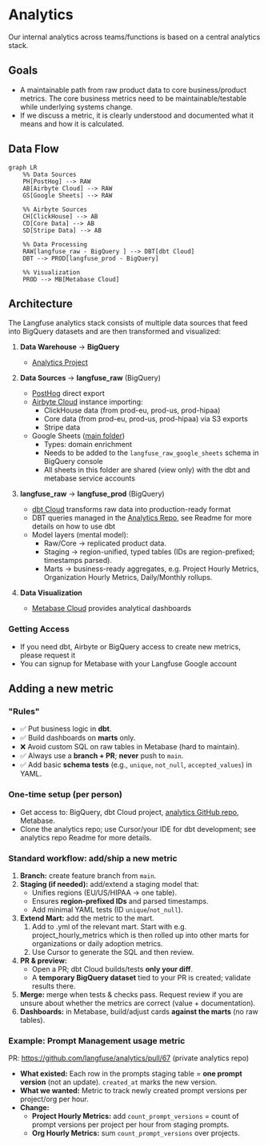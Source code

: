 # Analytics

Our internal analytics across teams/functions is based on a central analytics stack.

## Goals

- A maintainable path from raw product data to core business/product metrics. The core business metrics need to be maintainable/testable while underlying systems change.
- If we discuss a metric, it is clearly understood and documented what it means and how it is calculated.

## Data Flow

```mermaid
graph LR
    %% Data Sources
    PH[PostHog] --> RAW
    AB[Airbyte Cloud] --> RAW
    GS[Google Sheets] --> RAW

    %% Airbyte Sources
    CH[ClickHouse] --> AB
    CD[Core Data] --> AB
    SD[Stripe Data] --> AB

    %% Data Processing
    RAW[langfuse_raw - BigQuery ] --> DBT[dbt Cloud]
    DBT --> PROD[langfuse_prod - BigQuery]

    %% Visualization
    PROD --> MB[Metabase Cloud]
```

## Architecture

The Langfuse analytics stack consists of multiple data sources that feed into BigQuery datasets and are then transformed and visualized:

1. **Data Warehouse** -> **BigQuery**

   - [Analytics Project](https://console.cloud.google.com/welcome?inv=1&invt=AbylRQ&project=analytics-461014)

2. **Data Sources** → **langfuse_raw** (BigQuery)

   - [PostHog](https://eu.posthog.com/project/7132) direct export
   - [Airbyte Cloud](https://cloud.airbyte.com/workspaces/c1588c24-d8e8-460a-93ee-cb5987156a60/connections) instance importing:
     - ClickHouse data (from prod-eu, prod-us, prod-hipaa)
     - Core data (from prod-eu, prod-us, prod-hipaa) via S3 exports
     - Stripe data
   - Google Sheets ([main folder](https://drive.google.com/drive/folders/1rFXodaQR81lcRg0QLl-3VF3hYhsJHRmI))
     - Types: domain enrichment
     - Needs to be added to the `langfuse_raw_google_sheets` schema in BigQuery console
     - All sheets in this folder are shared (view only) with the dbt and metabase service accounts

3. **langfuse_raw** → **langfuse_prod** (BigQuery)

   - [dbt Cloud](https://hy094.us1.dbt.com/dashboard/70471823463468/projects/70471823471745/) transforms raw data into production-ready format
   - DBT queries managed in the [Analytics Repo](https://github.com/langfuse/analytics), see Readme for more details on how to use dbt
   - Model layers (mental model):
     - Raw/Core → replicated product data.
     - Staging → region-unified, typed tables (IDs are region-prefixed; timestamps parsed).
     - Marts → business-ready aggregates, e.g. Project Hourly Metrics, Organization Hourly Metrics, Daily/Monthly rollups.

4. **Data Visualization**
   - [Metabase Cloud](https://langfuse.metabaseapp.com/) provides analytical dashboards

### Getting Access

- If you need dbt, Airbyte or BigQuery access to create new metrics, please request it
- You can signup for Metabase with your Langfuse Google account

## Adding a new metric

### "Rules"

- ✅ Put business logic in **dbt**.
- ✅ Build dashboards on **marts** only.
- ❌ Avoid custom SQL on raw tables in Metabase (hard to maintain).
- ✅ Always use a **branch + PR**; **never** push to `main`.
- ✅ Add basic **schema tests** (e.g., `unique`, `not_null`, `accepted_values`) in YAML.

### One-time setup (per person)

- Get access to: BigQuery, dbt Cloud project, [analytics GitHub repo](https://github.com/langfuse/analytics), Metabase.
- Clone the analytics repo; use Cursor/your IDE for dbt development; see analytics repo Readme for more details.

### Standard workflow: add/ship a new metric

1. **Branch:** create feature branch from `main`.
2. **Staging (if needed):** add/extend a staging model that:
   - Unifies regions (EU/US/HIPAA → one table).
   - Ensures **region-prefixed IDs** and parsed timestamps.
   - Add minimal YAML tests (ID `unique`/`not_null`).
3. **Extend Mart:** add the metric to the mart.
   1. Add to .yml of the relevant mart. Start with e.g. project_hourly_metrics which is then rolled up into other marts for organizations or daily adoption metrics.
   2. Use Cursor to generate the SQL and then review.
4. **PR & preview:**
   - Open a PR; dbt Cloud builds/tests **only your diff**.
   - A **temporary BigQuery dataset** tied to your PR is created; validate results there.
5. **Merge:** merge when tests & checks pass. Request review if you are unsure about whether the metrics are correct (value + documentation).
6. **Dashboards:** in Metabase, build/adjust cards **against the marts** (no raw tables).

### Example: Prompt Management usage metric

PR: https://github.com/langfuse/analytics/pull/67 (private analytics repo)

- **What existed:** Each row in the prompts staging table = **one prompt version** (not an update). `created_at` marks the new version.
- **What we wanted:** Metric to track newly created prompt versions per project/org per hour.
- **Change:**
  - **Project Hourly Metrics:** add `count_prompt_versions` = count of prompt versions per project per hour from staging prompts.
  - **Org Hourly Metrics:** sum `count_prompt_versions` over projects.
